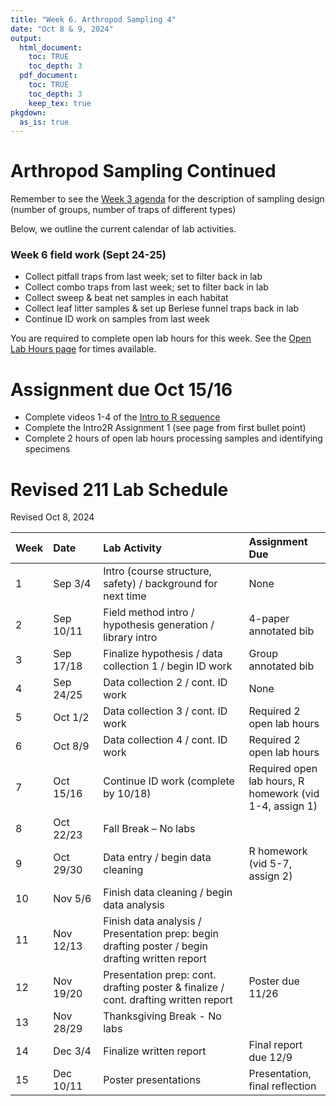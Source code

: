 ```yaml
---
title: "Week 6. Arthropod Sampling 4"
date: "Oct 8 & 9, 2024"
output: 
  html_document:
    toc: TRUE
    toc_depth: 3
  pdf_document:
    toc: TRUE
    toc_depth: 3
    keep_tex: true
pkgdown:
  as_is: true
---
```

# Arthropod Sampling Continued

Remember to see the [Week 3 agenda](articles/wk03_sep17.html) for the description of sampling design (number of groups, number of traps of different types)

Below, we outline the current calendar of lab activities.

### Week 6 field work (Sept 24-25)
* Collect pitfall traps from last week; set to filter back in lab
* Collect combo traps from last week; set to filter back in lab
* Collect sweep & beat net samples in each habitat
* Collect leaf litter samples & set up Berlese funnel traps back in lab 
* Continue ID work on samples from last week

You are required to complete open lab hours for this week. See the [Open Lab Hours page](articles/open_lab_hours.html) for times available.

# Assignment due Oct 15/16

* Complete videos 1-4 of the [Intro to R sequence](intro2r.html)
* Complete the Intro2R Assignment 1 (see page from first bullet point)
* Complete 2 hours of open lab hours processing samples and identifying specimens

# Revised 211 Lab Schedule
Revised Oct 8, 2024

| Week | Date | Lab Activity | Assignment Due |
| :--- | :------ | :------------------- | :---------- |
| 1 | Sep 3/4 | Intro (course structure, safety) / background for next time | None |
| 2 | Sep 10/11 | Field method intro / hypothesis generation / library intro | 4-paper annotated bib | 
| 3 | Sep 17/18 | Finalize hypothesis / data collection 1 / begin ID work | Group annotated bib | 
| 4 | Sep 24/25 | Data collection 2 / cont. ID work | None | 
| 5 | Oct 1/2 | Data collection 3 / cont. ID work | Required 2 open lab hours |
| 6 | Oct 8/9 | Data collection 4 / cont. ID work | Required 2 open lab hours |
| 7 | Oct 15/16 | Continue ID work (complete by 10/18) | Required open lab hours, R homework (vid 1-4, assign 1) |
| 8 | Oct 22/23 | Fall Break -- No labs | | 
| 9 | Oct 29/30 | Data entry / begin data cleaning | R homework (vid 5-7, assign 2) |
| 10 | Nov 5/6 | Finish data cleaning / begin data analysis | |
| 11 | Nov 12/13 | Finish data analysis / Presentation prep: begin drafting poster / begin drafting written report | |
|12| Nov 19/20 | Presentation prep: cont. drafting poster & finalize / cont. drafting written report | Poster due 11/26 |
| 13 | Nov 28/29 | Thanksgiving Break - No labs | |
| 14| Dec 3/4 | Finalize written report | Final report due 12/9 | 
| 15 | Dec 10/11 | Poster presentations | Presentation, final reflection | 





